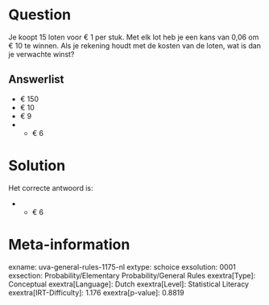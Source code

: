 Question
========

Je koopt 15 loten voor € 1 per stuk. Met elk lot heb je een kans van
0,06 om € 10 te winnen. Als je rekening houdt met de kosten van de
loten, wat is dan je verwachte winst?

Answerlist
----------

* € 150
* € 10
* € 9
* - € 6

Solution
========

Het correcte antwoord is: 

* - € 6

Meta-information
================
exname: uva-general-rules-1175-nl
extype: schoice
exsolution: 0001
exsection: Probability/Elementary Probability/General Rules
exextra[Type]: Conceptual
exextra[Language]: Dutch
exextra[Level]: Statistical Literacy
exextra[IRT-Difficulty]: 1.176
exextra[p-value]: 0.8819
